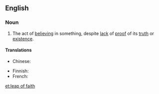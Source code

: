 ==English==
{{wikipedia}}

===Noun===
{{en-noun|head=[[leap]] [[of]] [[faith]]|leaps of faith}}

# {{philosophy|religion}} The act of [[believe|believing]] in something, despite [[lack]] of [[proof]] of its [[truth]] or [[existence]].

====Translations====
{{trans-top|act of believing in something despite proof}}
* Chinese:
*: {{trreq|cmn}}
{{trans-mid}}
* Finnish: {{t-|fi|uskon hyppy}}
* French: {{t-|fr|acte de foi|m}}
{{trans-bottom}}

[[et:leap of faith]]